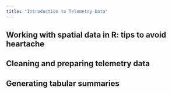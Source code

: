 ```yaml
---
title: "Introduction to Telemetry Data"
---
```


## Working with spatial data in R: tips to avoid heartache

## Cleaning and preparing telemetry data

## Generating tabular summaries
